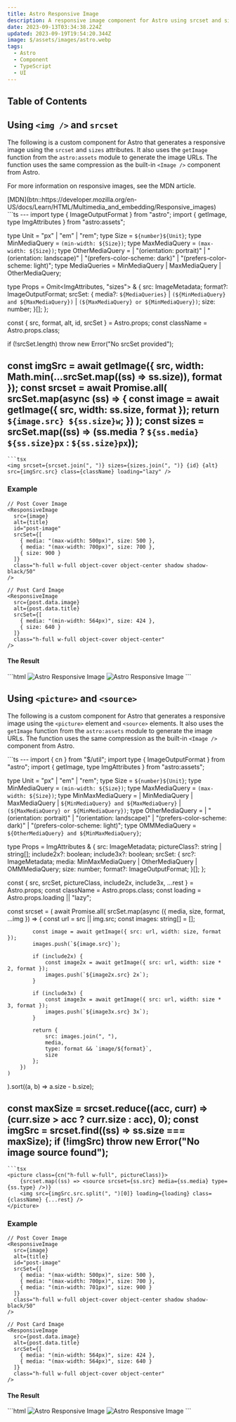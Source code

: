 ```yaml
---
title: Astro Responsive Image
description: A responsive image component for Astro using srcset and sizes.
date: 2023-09-13T03:34:38.224Z
updated: 2023-09-19T19:54:20.344Z
image: $/assets/images/astro.webp
tags:
  - Astro
  - Component
  - TypeScript
  - UI
---
```


## Table of Contents

## Using `<img />` and `srcset`

The following is a custom component for Astro that generates a responsive image using the `srcset` and `sizes` attributes. It also uses the `getImage` function from the `astro:assets` module to generate the image URLs. The function uses the same compression as the built-in `<Image />` component from Astro.

For more information on responsive images, see the MDN article.

<div class="button-row">
[MDN](btn::https://developer.mozilla.org/en-US/docs/Learn/HTML/Multimedia_and_embedding/Responsive_images)
</div>

<CombinedBlock>
```ts
---
import type { ImageOutputFormat } from "astro";
import { getImage, type ImgAttributes } from "astro:assets";

type Unit = "px" | "em" | "rem";
type Size = `${number}${Unit}`;
type MinMediaQuery = `(min-width: ${Size})`;
type MaxMediaQuery = `(max-width: ${Size})`;
type OtherMediaQuery =
	| "(orientation: portrait)"
	| "(orientation: landscape)"
	| "(prefers-color-scheme: dark)"
	| "(prefers-color-scheme: light)";
type MediaQueries = MinMediaQuery | MaxMediaQuery | OtherMediaQuery;

type Props = Omit<ImgAttributes, "sizes"> & {
	src: ImageMetadata;
	format?: ImageOutputFormat;
	srcSet: {
		media?: `${MediaQueries}` | `(${MinMediaQuery} and ${MaxMediaQuery})` | `(${MaxMediaQuery} or ${MinMediaQuery})`;
		size: number;
	}[];
};

const { src, format, alt, id, srcSet } = Astro.props;
const className = Astro.props.class;

if (!srcSet.length) throw new Error("No srcSet provided");

const imgSrc = await getImage({ src, width: Math.min(...srcSet.map((ss) => ss.size)), format });
const srcset = await Promise.all(
	srcSet.map(async (ss) => {
		const image = await getImage({ src, width: ss.size, format });
		return `${image.src} ${ss.size}w`;
	})
);
const sizes = srcSet.map((ss) => (ss.media ? `${ss.media} ${ss.size}px` : `${ss.size}px`));
---
```
```tsx
<img srcset={srcset.join(", ")} sizes={sizes.join(", ")} {id} {alt} src={imgSrc.src} class={className} loading="lazy" />
```
</CombinedBlock>

### Example

```tsx
// Post Cover Image
<ResponsiveImage
  src={image}
  alt={title}
  id="post-image"
  srcSet={[
    { media: "(max-width: 500px)", size: 500 },
    { media: "(max-width: 700px)", size: 700 },
    { size: 900 }
  ]}
  class="h-full w-full object-cover object-center shadow shadow-black/50"
/>

// Post Card Image
<ResponsiveImage
  src={post.data.image}
  alt={post.data.title}
  srcSet={[
    { media: "(min-width: 564px)", size: 424 },
    { size: 640 }
  ]}
  class="h-full w-full object-cover object-center"
/>
```

#### The Result

<WrappedBlock>
```html
<!-- Post Cover Image -->
<img srcset="/_image?href=[redacted]%3ForigWidth%3D1600%26origHeight%3D840%26origFormat%3Dwebp&amp;w=500&amp;f=webp 500w, /_image?href=[redacted]%3ForigWidth%3D1600%26origHeight%3D840%26origFormat%3Dwebp&amp;w=700&amp;f=webp 700w, /_image?href=[redacted]%3ForigWidth%3D1600%26origHeight%3D840%26origFormat%3Dwebp&amp;w=900&amp;f=webp 900w" sizes="(max-width: 500px) 500px, (max-width: 700px) 700px, 900px" id="post-image" alt="Astro Responsive Image" src="/_image?href=[redacted]%3ForigWidth%3D1600%26origHeight%3D840%26origFormat%3Dwebp&amp;w=500&amp;f=webp" class="h-full w-full object-cover object-center shadow shadow-black/50" loading="lazy">

<!-- Post Card Image -->
<img srcset="/_image?href=[redacted]%3ForigWidth%3D1600%26origHeight%3D840%26origFormat%3Dwebp&amp;w=424&amp;f=webp 424w, /_image?href=[redacted]%3ForigWidth%3D1600%26origHeight%3D840%26origFormat%3Dwebp&amp;w=640&amp;f=webp 640w" sizes="(min-width: 564px) 424px, 640px" alt="Astro Responsive Image" src="/_image?href=[redacted]%3ForigWidth%3D1600%26origHeight%3D840%26origFormat%3Dwebp&amp;w=424&amp;f=webp" class="h-full w-full object-cover object-center" loading="lazy">
```
</WrappedBlock>

## Using `<picture>` and `<source>`

The following is a custom component for Astro that generates a responsive image using the `<picture>` element and `<source>` elements. It also uses the `getImage` function from the `astro:assets` module to generate the image URLs. The function uses the same compression as the built-in `<Image />` component from Astro.

<CombinedBlock>
```ts
---
import { cn } from "$/util";
import type { ImageOutputFormat } from "astro";
import { getImage, type ImgAttributes } from "astro:assets";

type Unit = "px" | "em" | "rem";
type Size = `${number}${Unit}`;
type MinMediaQuery = `(min-width: ${Size})`;
type MaxMediaQuery = `(max-width: ${Size})`;
type MinMaxMediaQuery =
	| MinMediaQuery
	| MaxMediaQuery
	| `${MinMediaQuery} and ${MaxMediaQuery}`
	| `(${MaxMediaQuery} or ${MinMediaQuery})`;
type OtherMediaQuery =
	| "(orientation: portrait)"
	| "(orientation: landscape)"
	| "(prefers-color-scheme: dark)"
	| "(prefers-color-scheme: light)";
type OMMMediaQuery = `${OtherMediaQuery} and ${MinMaxMediaQuery}`;

type Props = ImgAttributes & {
	src: ImageMetadata;
	pictureClass?: string | string[];
	include2x?: boolean;
	include3x?: boolean;
	srcSet: {
		src?: ImageMetadata;
		media: MinMaxMediaQuery | OtherMediaQuery | OMMMediaQuery;
		size: number;
		format?: ImageOutputFormat;
	}[];
};

const { src, srcSet, pictureClass, include2x, include3x, ...rest } = Astro.props;
const className = Astro.props.class;
const loading = Astro.props.loading || "lazy";

const srcset = (
	await Promise.all(
		srcSet.map(async ({ media, size, format, ...img }) => {
			const url = src || img.src;
			const images: string[] = [];

			const image = await getImage({ src: url, width: size, format });
			images.push(`${image.src}`);

			if (include2x) {
				const image2x = await getImage({ src: url, width: size * 2, format });
				images.push(`${image2x.src} 2x`);
			}

			if (include3x) {
				const image3x = await getImage({ src: url, width: size * 3, format });
				images.push(`${image3x.src} 3x`);
			}

			return {
				src: images.join(", "),
				media,
				type: format && `image/${format}`,
				size
			};
		})
	)
).sort((a, b) => a.size - b.size);

const maxSize = srcset.reduce((acc, curr) => (curr.size > acc ? curr.size : acc), 0);
const imgSrc = srcset.find((ss) => ss.size === maxSize);
if (!imgSrc) throw new Error("No image source found");
---
```
```tsx
<picture class={cn("h-full w-full", pictureClass)}>
	{srcset.map((ss) => <source srcset={ss.src} media={ss.media} type={ss.type} />)}
	<img src={imgSrc.src.split(", ")[0]} loading={loading} class={className} {...rest} />
</picture>
```
</CombinedBlock>

### Example

```tsx
// Post Cover Image
<ResponsiveImage
  src={image}
  alt={title}
  id="post-image"
  srcSet={[
    { media: "(max-width: 500px)", size: 500 },
    { media: "(max-width: 700px)", size: 700 },
    { media: "(min-width: 701px)", size: 900 }
  ]}
  class="h-full w-full object-cover object-center shadow shadow-black/50"
/>

// Post Card Image
<ResponsiveImage
  src={post.data.image}
  alt={post.data.title}
  srcSet={[
    { media: "(min-width: 564px)", size: 424 },
    { media: "(max-width: 564px)", size: 640 }
  ]}
  class="h-full w-full object-cover object-center"
/>
```

#### The Result

<WrappedBlock>
```html
<!-- Post Cover Image -->
<picture class="h-full w-full">
	<source srcset="/_astro/astro.b134230a_1zSOD8.webp" media="(max-width: 500px)">
	<source srcset="/_astro/astro.b134230a_ZoRSGi.webp" media="(max-width: 700px)">
	<source srcset="/_astro/astro.b134230a_Z2oEC1I.webp" media="(min-width: 701px)">
	<img src="/_astro/astro.b134230a_Z2oEC1I.webp" loading="lazy" class="h-full w-full object-cover object-center shadow shadow-black/50" alt="Astro Responsive Image" id="post-image">
</picture>

<!-- Post Card Image -->
<picture class="h-full w-full">
	<source srcset="/_astro/astro.b134230a_Z10wjS6.webp" media="(min-width: 564px)">
	<source srcset="/_astro/astro.b134230a_Z24VRyK.webp" media="(max-width: 564px)">
	<img src="/_astro/astro.b134230a_Z24VRyK.webp" loading="lazy" class="h-full w-full object-cover object-center" alt="Astro Responsive Image">
</picture>
```
</WrappedBlock>